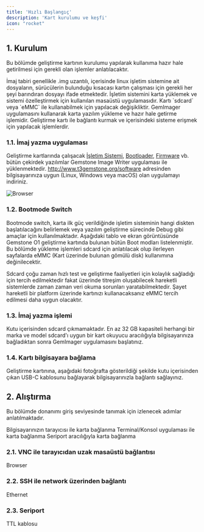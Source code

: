 ```yaml
---
title: 'Hızlı Başlangıç'
description: 'Kart kurulumu ve keşfi'
icon: "rocket"
---
```


## 1. Kurulum
Bu bölümde geliştirme kartının kurulumu yapılarak kullanıma hazır hale getirilmesi için gerekli
olan işlemler anlatılacaktır.

<Tip>
İmaj tabiri genellikle .img uzantılı, içerisinde linux işletim sistemine ait dosyaların,
sürücülerin bulunduğu kısacası kartın çalışması için gerekli her şeyi barındıran dosyayı ifade etmektedir.
</Tip>

<Steps>
  <Step title="İmaj yazma uygulaması">
    İşletim sistemini karta yüklemek ve sistemi özelleştirmek için kullanılan masaüstü uygulamasıdır.
  </Step>
  <Step title="Bootmode switch">
    Kartı `sdcard` veya `eMMC` ile kullanabilmek için yapılacak değişikliktir.
  </Step>
  <Step title="İmaj yazma işlemi">
    GemImager uygulamasını kullanarak karta yazılım yükleme ve hazır hale getirme işlemidir.
  </Step>
  <Step title="Bilgisayar bağlantısı">
    Geliştirme kartı ile bağlantı kurmak ve içerisindeki sisteme erişmek için yapılacak işlemlerdir.
  </Step>
</Steps>

### 1.1. İmaj yazma uygulaması

Geliştirme kartlarında çalışacak [İşletim Sistemi](https://preprod.kureansiklopedi.com/tr/detay/isletim-sistemleri),
[Bootloader](https://preprod.kureansiklopedi.com/tr/detay/bootloader),
[Firmware](https://preprod.kureansiklopedi.com/tr/detay/firmware) vb. bütün çekirdek yazılımlar Gemstone Image
Writer uygulaması ile yüklenmektedir. http://www.t3gemstone.org/software adresinden bilgisayarınıza uygun 
(Linux, Windows veya macOS) olan uygulamayı indiriniz.

![Browser](/images/browser.png)

### 1.2. Bootmode Switch

<Tooltip tip="Başlangıç modu değiştirme anahtarı"> Bootmode switch</Tooltip>, karta ilk güç verildiğinde işletim 
sisteminin hangi diskten başlatılacağını belirlemek veya yazılım geliştirme sürecinde
<Tooltip tip="Hata ayıklama">Debug</Tooltip> gibi amaçlar için kullanılmaktadır.
Aşağıdaki tablo ve ekran görüntüsünde Gemstone O1 geliştirme kartında bulunan bütün Boot modları listelenmiştir. 
Bu bölümde yükleme işlemleri sdcard için anlatılacak olup ilerleyen sayfalarda eMMC (Kart üzerinde bulunan gömülü disk)
kullanımına değinilecektir.

Sdcard çoğu zaman hızlı test ve geliştirme faaliyetleri için kolaylık sağladığı için tercih edilmektedir fakat
üzerinde titreşim oluşabilecek hareketli sistemlerde zaman zaman veri okuma sorunları yaratabilmektedir. Şayet hareketli
bir platform üzerinde kartınızı kullanacaksanız eMMC tercih edilmesi daha uygun olacaktır.

### 1.3. İmaj yazma işlemi

Kutu içerisinden sdcard çıkmamaktadır. En az 32 GB kapasiteli herhangi bir marka ve model sdcard'ı uygun bir kart okuyucu
aracılığıyla bilgisayarınıza bağladıktan sonra GemImager uygulamasını başlatınız.

### 1.4. Kartı bilgisayara bağlama

Geliştirme kartınına, aşağıdaki fotoğrafta gösterildiği şekilde kutu içerisinden çıkan USB-C kablosunu bağlayarak
bilgisayarınızla bağlantı sağlayınız.

## 2. Alıştırma

Bu bölümde donanımı giriş seviyesinde tanımak için izlenecek adımlar anlatılmaktadır.

<Steps>
  <Step title="VNC">
    Bilgisayarınızın tarayıcısı ile karta bağlanma
  </Step>
  <Step title="SSH">
    Terminal/Konsol uygulaması ile karta bağlanma
  </Step>
  <Step title="Seriport">
    Seriport aracılığıyla karta bağlanma
  </Step>
</Steps>

### 2.1. VNC ile tarayıcıdan uzak masaüstü bağlantısı

Browser

### 2.2. SSH ile network üzerinden bağlantı

Ethernet

### 2.3. Seriport

TTL kablosu
